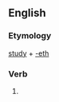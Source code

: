 ==English==

===Etymology===
[[study]] + [[-eth]]

===Verb===
{{en-verb form}}

# {{en-archaic third-person singular of|study}}
